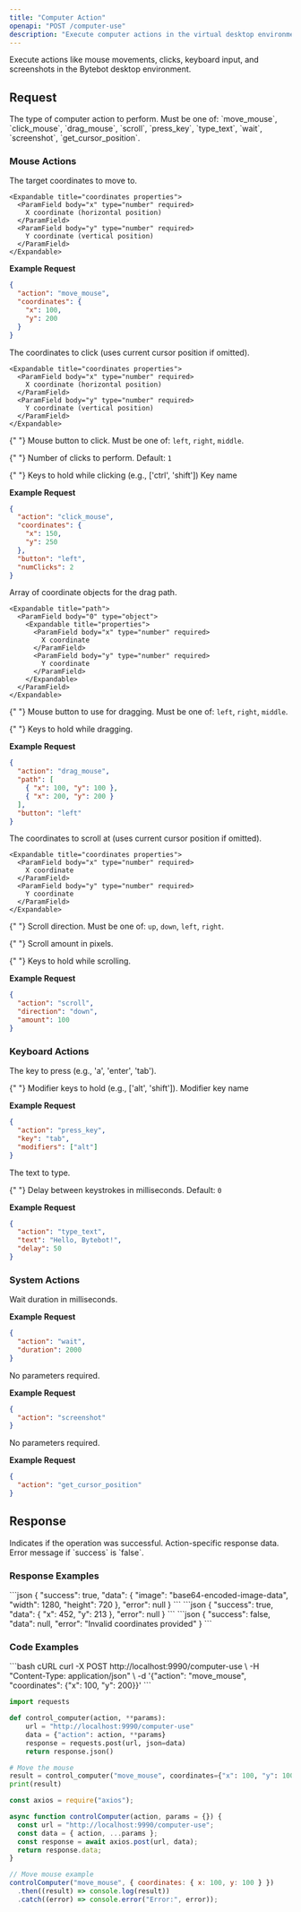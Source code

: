 ```yaml
---
title: "Computer Action"
openapi: "POST /computer-use"
description: "Execute computer actions in the virtual desktop environment"
---
```


Execute actions like mouse movements, clicks, keyboard input, and screenshots in the Bytebot desktop environment.

## Request

<ParamField body="action" type="string" required>
  The type of computer action to perform. Must be one of: `move_mouse`,
  `click_mouse`, `drag_mouse`, `scroll`, `press_key`, `type_text`, `wait`,
  `screenshot`, `get_cursor_position`.
</ParamField>

### Mouse Actions

<Accordion title="move_mouse">
  <ParamField body="coordinates" type="object" required>
    The target coordinates to move to.
    
    <Expandable title="coordinates properties">
      <ParamField body="x" type="number" required>
        X coordinate (horizontal position)
      </ParamField>
      <ParamField body="y" type="number" required>
        Y coordinate (vertical position)
      </ParamField>
    </Expandable>
  </ParamField>

**Example Request**

```json
{
  "action": "move_mouse",
  "coordinates": {
    "x": 100,
    "y": 200
  }
}
```

</Accordion>

<Accordion title="click_mouse">
  <ParamField body="coordinates" type="object">
    The coordinates to click (uses current cursor position if omitted).
    
    <Expandable title="coordinates properties">
      <ParamField body="x" type="number" required>
        X coordinate (horizontal position)
      </ParamField>
      <ParamField body="y" type="number" required>
        Y coordinate (vertical position)
      </ParamField>
    </Expandable>
  </ParamField>

{" "}
<ParamField body="button" type="string" required>
  Mouse button to click. Must be one of: `left`, `right`, `middle`.
</ParamField>

{" "}
<ParamField body="numClicks" type="number">
  Number of clicks to perform. Default: `1`
</ParamField>

{" "}
<ParamField body="holdKeys" type="array">
  Keys to hold while clicking (e.g., ['ctrl', 'shift'])
  <Expandable title="holdKeys">
    <ParamField body="0" type="string">
      Key name
    </ParamField>
  </Expandable>
</ParamField>

**Example Request**

```json
{
  "action": "click_mouse",
  "coordinates": {
    "x": 150,
    "y": 250
  },
  "button": "left",
  "numClicks": 2
}
```

</Accordion>

<Accordion title="drag_mouse">
  <ParamField body="path" type="array" required>
    Array of coordinate objects for the drag path.
    
    <Expandable title="path">
      <ParamField body="0" type="object">
        <Expandable title="properties">
          <ParamField body="x" type="number" required>
            X coordinate
          </ParamField>
          <ParamField body="y" type="number" required>
            Y coordinate
          </ParamField>
        </Expandable>
      </ParamField>
    </Expandable>
  </ParamField>

{" "}
<ParamField body="button" type="string" required>
  Mouse button to use for dragging. Must be one of: `left`, `right`, `middle`.
</ParamField>

{" "}
<ParamField body="holdKeys" type="array">
  Keys to hold while dragging.
</ParamField>

**Example Request**

```json
{
  "action": "drag_mouse",
  "path": [
    { "x": 100, "y": 100 },
    { "x": 200, "y": 200 }
  ],
  "button": "left"
}
```

</Accordion>

<Accordion title="scroll">
  <ParamField body="coordinates" type="object">
    The coordinates to scroll at (uses current cursor position if omitted).
    
    <Expandable title="coordinates properties">
      <ParamField body="x" type="number" required>
        X coordinate
      </ParamField>
      <ParamField body="y" type="number" required>
        Y coordinate
      </ParamField>
    </Expandable>
  </ParamField>

{" "}
<ParamField body="direction" type="string" required>
  Scroll direction. Must be one of: `up`, `down`, `left`, `right`.
</ParamField>

{" "}
<ParamField body="amount" type="number" required>
  Scroll amount in pixels.
</ParamField>

{" "}
<ParamField body="holdKeys" type="array">
  Keys to hold while scrolling.
</ParamField>

**Example Request**

```json
{
  "action": "scroll",
  "direction": "down",
  "amount": 100
}
```

</Accordion>

### Keyboard Actions

<Accordion title="press_key">
  <ParamField body="key" type="string" required>
    The key to press (e.g., 'a', 'enter', 'tab').
  </ParamField>

{" "}
<ParamField body="modifiers" type="array">
  Modifier keys to hold (e.g., ['alt', 'shift']).
  <Expandable title="modifiers">
    <ParamField body="0" type="string">
      Modifier key name
    </ParamField>
  </Expandable>
</ParamField>

**Example Request**

```json
{
  "action": "press_key",
  "key": "tab",
  "modifiers": ["alt"]
}
```

</Accordion>

<Accordion title="type_text">
  <ParamField body="text" type="string" required>
    The text to type.
  </ParamField>

{" "}
<ParamField body="delay" type="number">
  Delay between keystrokes in milliseconds. Default: `0`
</ParamField>

**Example Request**

```json
{
  "action": "type_text",
  "text": "Hello, Bytebot!",
  "delay": 50
}
```

</Accordion>

### System Actions

<Accordion title="wait">
  <ParamField body="duration" type="number" required>
    Wait duration in milliseconds.
  </ParamField>

**Example Request**

```json
{
  "action": "wait",
  "duration": 2000
}
```

</Accordion>

<Accordion title="screenshot">
  No parameters required.

**Example Request**

```json
{
  "action": "screenshot"
}
```

</Accordion>

<Accordion title="get_cursor_position">
  No parameters required.

**Example Request**

```json
{
  "action": "get_cursor_position"
}
```

</Accordion>

## Response

<ResponseField name="success" type="boolean">
  Indicates if the operation was successful.
</ResponseField>

<ResponseField name="data" type="object">
  Action-specific response data.
</ResponseField>

<ResponseField name="error" type="string">
  Error message if `success` is `false`.
</ResponseField>

### Response Examples

<AccordionGroup>
  <Accordion title="screenshot">
    ```json
    {
      "success": true,
      "data": {
        "image": "base64-encoded-image-data",
        "width": 1280,
        "height": 720
      },
      "error": null
    }
    ```
  </Accordion>

  <Accordion title="get_cursor_position">
    ```json
    {
      "success": true,
      "data": {
        "x": 452,
        "y": 213
      },
      "error": null
    }
    ```
  </Accordion>

  <Accordion title="Error Response">
    ```json
    {
      "success": false,
      "data": null,
      "error": "Invalid coordinates provided"
    }
    ```
  </Accordion>
</AccordionGroup>

### Code Examples

<CodeGroup>
```bash cURL
curl -X POST http://localhost:9990/computer-use \
  -H "Content-Type: application/json" \
  -d '{"action": "move_mouse", "coordinates": {"x": 100, "y": 200}}'
```

```python Python
import requests

def control_computer(action, **params):
    url = "http://localhost:9990/computer-use"
    data = {"action": action, **params}
    response = requests.post(url, json=data)
    return response.json()

# Move the mouse
result = control_computer("move_mouse", coordinates={"x": 100, "y": 100})
print(result)
```

```javascript JavaScript
const axios = require("axios");

async function controlComputer(action, params = {}) {
  const url = "http://localhost:9990/computer-use";
  const data = { action, ...params };
  const response = await axios.post(url, data);
  return response.data;
}

// Move mouse example
controlComputer("move_mouse", { coordinates: { x: 100, y: 100 } })
  .then((result) => console.log(result))
  .catch((error) => console.error("Error:", error));
```

</CodeGroup>
